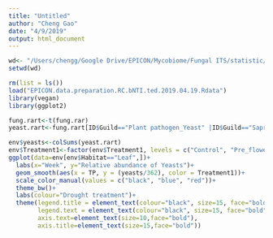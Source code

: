 ```yaml
---
title: "Untitled"
author: "Cheng Gao"
date: "4/9/2019"
output: html_document
---
```


```r
wd<- "/Users/chengg/Google Drive/EPICON/Mycobiome/Fungal ITS/statistic/Total.fungi"
setwd(wd)

rm(list = ls())
load("EPICON.data.preparation.RC.bNTI.ted.2019.04.19.Rdata")
library(vegan)
library(ggplot2)

fung.rart<-t(fung.rar)
yeast.rart<-fung.rart[ID$Guild=="Plant pathogen_Yeast" |ID$Guild=="Saprotroph_Yeast",]

env$yeasts<-colSums(yeast.rart)
env$Treatment1<-factor(env$Treatment1, levels = c("Control", "Pre_flowering_drought", "Post_flowering_drought"))
ggplot(data=env[env$Habitat=="Leaf",])+
  labs(x="Week", y="Relative abundance of Yeasts")+
  geom_smooth(aes(x = TP, y = (yeasts/362), color = Treatment1))+
  scale_color_manual(values = c("black", "blue", "red"))+
  theme_bw()+
  labs(colour="Drought treatment")+
  theme(legend.title = element_text(colour="black", size=15, face="bold"),
        legend.text = element_text(colour="black", size=15, face="bold"),
        axis.text=element_text(size=10,face="bold"),
        axis.title=element_text(size=15,face="bold"))
```

